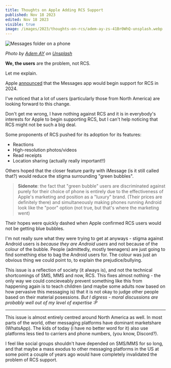 ```yaml
---
title: Thoughts on Apple Adding RCS Support
published: Nov 18 2023
edited: Nov 18 2023
visible: true
image: /images/2023/thoughts-on-rcs/adem-ay-zs-41Br0WhQ-unsplash.webp
---
```


![Messages folder on a phone](/posts/images/2023/thoughts-on-rcs/adem-ay-zs-41Br0WhQ-unsplash.jpg)

*Photo by [Adem AY](https://unsplash.com/@ademay?utm_content=creditCopyText&utm_medium=referral&utm_source=unsplash) on [Unsplash](https://unsplash.com/photos/white-and-green-remote-control-zs-41Br0WhQ?utm_content=creditCopyText&utm_medium=referral&utm_source=unsplash)*

**We, the users** are the problem, not RCS.

Let me explain.

Apple [announced](https://www.abc.net.au/news/2023-11-17/apple-rcs-adoption-2024-messaging-android-google-sms/103117468) that the Messages app would begin support for RCS in 2024.

I've noticed that a lot of users (particularly those from North America) are looking forward to this change.

Don't get me wrong, I have nothing against RCS and it is in everybody's interests for Apple to begin supporting RCS, but I can't help noticing that RCS might not be such a big deal.

Some proponents of RCS pushed for its adoption for its features:
- Reactions
- High-resolution photos/videos
- Read receipts
- Location sharing (actually really important!!)

Others hoped that the closer feature parity with iMessage (is it still called that?) would reduce the stigma surrounding "green bubbles".

> **Sidenote**: the fact that "green bubble" users are discriminated against purely for their choice of phone is entirely due to the effectiveness of Apple's marketing and position as a "luxury" brand. (Their prices are definitely there) and simultaneously making phones running Android look like the "poor" option (not true, but that's where the marketing went)

Their hopes were quickly dashed when Apple confirmed RCS users would not be getting blue bubbles.

I'm not really sure what they were trying to get at anyways - stigma against Android users is *because they are Android users* and not because of the colour of the bubble. People (admittedly, mostly teenagers) are just going to find something else to bag the Android users for. The colour was just an obvious thing we could point to, to explain the prejudice/bullying.

This issue is a reflection of society (it always is), and not the technical shortcomings of SMS, MMS and now, RCS. This fixes almost nothing - the only way we could concieveably prevent something like this from happening again is to teach children (and maybe some adults now based on how pervasive this messaging is) that it is not okay to judge other people based on their material posessions. *But I digress - moral discussions are probably well out of my level of expertise :P*

---

This issue is almost entirely centred around North America as well. In most parts of the world, other messaging platforms have dominant marketshare (WhatsApp). The kids of today (i have no better word for it) also use platforms less tied to carriers and phone numbers, (you know, Discord?).

I feel like social groups shouldn't have depended on SMS/MMS for so long, and that maybe a mass exodus to other messaging platforms in the US at some point a couple of years ago would have completely invalidated the problem of RCS support.
